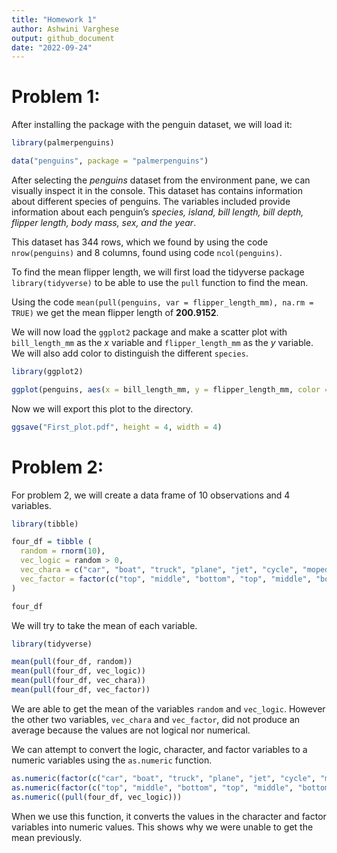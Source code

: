 ```yaml
---
title: "Homework 1"
author: Ashwini Varghese
output: github_document
date: "2022-09-24"
---
```


# Problem 1:

After installing the package with the penguin dataset, we will load it:

```r
library(palmerpenguins)

data("penguins", package = "palmerpenguins")
```
After selecting the _penguins_ dataset from the environment pane, we can visually inspect it in the console. This dataset has contains information about different species of penguins. The variables included provide information about each penguin's _species, island, bill length, bill depth, flipper length, body mass, sex, and the year_.

This dataset has 344 rows, which we found by using the code `nrow(penguins)` and 8 columns, found using code `ncol(penguins)`.

To find the mean flipper length, we will first load the tidyverse package `library(tidyverse)` to be able to use the `pull` function to find the mean.

Using the code `mean(pull(penguins, var = flipper_length_mm), na.rm = TRUE)` we get the mean flipper length of **200.9152**.  


We will now load the `ggplot2` package and make a scatter plot with `bill_length_mm` as the _x_ variable and `flipper_length_mm` as the _y_ variable. We will also add color to distinguish the different `species`. 

```r
library(ggplot2)

ggplot(penguins, aes(x = bill_length_mm, y = flipper_length_mm, color = species)) + geom_point()
```

Now we will export this plot to the directory.

```r
ggsave("First_plot.pdf", height = 4, width = 4)
```


# Problem 2:

For problem 2, we will create a data frame of 10 observations and 4 variables.

```r
library(tibble)

four_df = tibble (
  random = rnorm(10),
  vec_logic = random > 0,
  vec_chara = c("car", "boat", "truck", "plane", "jet", "cycle", "moped", "earth", "sea", "land"),
  vec_factor = factor(c("top", "middle", "bottom", "top", "middle", "bottom", "top", "middle", "bottom", "top"))
)

four_df
```

We will try to take the mean of each variable.

```r
library(tidyverse)

mean(pull(four_df, random))
mean(pull(four_df, vec_logic))
mean(pull(four_df, vec_chara))
mean(pull(four_df, vec_factor))
```
We are able to get the mean of the variables `random` and `vec_logic`. However the other two variables, `vec_chara` and `vec_factor`, did not produce an average because the values are not logical nor numerical.

We can attempt to convert the logic, character, and factor variables to a numeric variables using the `as.numeric` function.

```r
as.numeric(factor(c("car", "boat", "truck", "plane", "jet", "cycle", "moped", "earth", "sea", "land")))
as.numeric(factor(c("top", "middle", "bottom", "top", "middle", "bottom", "top", "middle", "bottom", "top")))
as.numeric((pull(four_df, vec_logic)))
```
When we use this function, it converts the values in the character and factor variables into numeric values. This shows why we were unable to get the mean previously.

